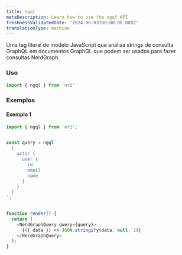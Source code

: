 ```yaml
---
title: ngql
metaDescription: Learn how to use the ngql API
freshnessValidatedDate: '2024-06-03T00:00:00.000Z'
translationType: machine
---
```


Uma tag literal de modelo JavaScript que analisa strings de consulta GraphQL em documentos GraphQL que podem ser usados para fazer consultas NerdGraph.

### Uso

```js
import { ngql } from 'nr1'
```

### Exemplos

#### Exemplo 1

```js
import { ngql } from 'nr1';


const query = ngql`
  {
    actor {
      user {
        id
        email
        name
      }
    }
  }
`;


function render() {
  return (
    <NerdGraphQuery query={query}>
      {({ data }) => JSON.stringify(data, null, 2)}
    </NerdGraphQuery>
  );
}
```